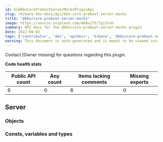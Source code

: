 ```yaml
---
id: kibKbnCorePrebootServerMocksPluginApi
slug: /kibana-dev-docs/api/kbn-core-preboot-server-mocks
title: "@kbn/core-preboot-server-mocks"
image: https://source.unsplash.com/400x175/?github
summary: API docs for the @kbn/core-preboot-server-mocks plugin
date: 2022-08-02
tags: ['contributor', 'dev', 'apidocs', 'kibana', '@kbn/core-preboot-server-mocks']
warning: This document is auto-generated and is meant to be viewed inside our experimental, new docs system. Reach out in #docs-engineering for more info.
---
```




Contact [Owner missing] for questions regarding this plugin.

**Code health stats**

| Public API count  | Any count | Items lacking comments | Missing exports |
|-------------------|-----------|------------------------|-----------------|
| 6 | 0 | 6 | 0 |

## Server

### Objects
<DocDefinitionList data={kbnCorePrebootServerMocksObj.server.objects}/>

### Consts, variables and types
<DocDefinitionList data={kbnCorePrebootServerMocksObj.server.misc}/>

